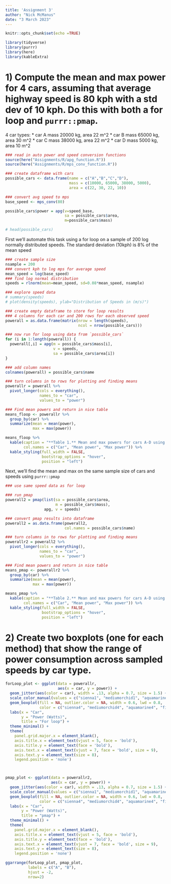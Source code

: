 ```yaml
---
title: 'Assignment 3'
author: "Nick McManus"
date: "3 March 2023"
---
```


```r
knitr::opts_chunk$set(echo =TRUE)

library(tidyverse)
library(purrr)
library(here)
library(kableExtra)
```
# 1) Compute the mean and max power for 4 cars, assuming that average highway speed is 80 kph with a std dev of 10 kph. Do this with both a for loop and `purrr::pmap`.

4 car types:
* car A mass 20000 kg, area 22 m^2
* car B mass 65000 kg, area 30 m^2
* car C mass 38000 kg, area 22 m^2
* car D mass 5000 kg, area 10 m^2

```r
### read in auto power and speed conversion functions
source(here("Assignments/R/apg_function.R"))
source(here("Assignments/R/mps_conv_function.R"))

### create dataframe with cars
possible_cars <- data.frame(name = c("A","B","C","D"), 
                            mass = c(10000, 65000, 38000, 5000),
                            area = c(22, 30, 22, 10))

### convert avg speed to mps
base_speed <- mps_conv(80)

possible_cars$power = apg(v=speed_base, 
                          sa = possible_cars$area,
                          m=possible_cars$mass)

# head(possible_cars)
```

First we'll automate this task using a for loop on a sample of 200 log normally distributed speeds. The standard deviation (10kph) is 8% of the mean speed
```r
### create sample size
nsample = 200
### convert kph to log mps for average speed
mean_speed = log(base_speed)
### find log normal distribution
speeds = rlnorm(mean=mean_speed, sd=0.08*mean_speed, nsample)

### explore speed data
# summary(speeds)
# plot(density(speeds), ylab="Distribution of Speeds in (m/s)")

### create empty dataframe to store for loop results
### 4 columns for each car and 200 rows for each observed speed
powerall = as.data.frame(matrix(nrow = length(speeds),
                                ncol = nrow(possible_cars)))

### now run for loop using data from `possible_cars`
for (i in 1:length(powerall)) {
  powerall[,i] = apg(m = possible_cars$mass[i],
                     v = speeds,
                     sa = possible_cars$area[i]) 
}

### add column names
colnames(powerall) = possible_cars$name

### turn columns in to rows for plotting and finding means
powerallr = powerall %>% 
  pivot_longer(cols = everything(), 
               names_to = "car", 
               values_to = "power")

### Find mean powers and return in nice table
means_floop <- powerallr %>% 
  group_by(car) %>% 
  summarize(mean = mean(power),
            max = max(power))

means_floop %>% 
  kable(caption = "**Table 1.** Mean and max powers for cars A-D using for-loop method",
        col.names = c("Car", "Mean power", "Max power")) %>% 
  kable_styling(full_width = FALSE,
                bootstrap_options = "hover",
                position = "left")
```


Next, we'll find the mean and max on the same sample size of cars and speeds using `purrr::pmap`
```r
### use same speed data as for loop

### run pmap
powerall2 = pmap(list(sa = possible_cars$area,
                      m = possible_cars$mass), 
                 apg, v = speeds)

### convert pmap results into dataframe
powerall2 = as.data.frame(powerall2, 
                          col.names = possible_cars$name)

### turn columns in to rows for plotting and finding means
powerallr2 = powerall2 %>% 
  pivot_longer(cols = everything(), 
               names_to = "car", 
               values_to = "power")

### Find mean powers and return in nice table
means_pmap <- powerallr2 %>% 
  group_by(car) %>% 
  summarize(mean = mean(power),
            max = max(power))

means_pmap %>% 
  kable(caption = "**Table 2.** Mean and max powers for cars A-D using pmap method",
        col.names = c("Car", "Mean power", "Max power")) %>% 
  kable_styling(full_width = FALSE,
                bootstrap_options = "hover",
                position = "left")
```


# 2) Create two boxplots (one for each method) that show the range of power consumption across sampled speeds by car type.

```r

forLoop_plot <- ggplot(data = powerallr, 
                       aes(x = car, y = power)) +
  geom_jitter(aes(color = car), width = .13, alpha = 0.7, size = 1.5) +
  scale_color_manual(values = c("sienna1", "mediumorchid1", "aquamarine2", "firebrick1")) +
  geom_boxplot(fill = NA, outlier.color = NA, width = 0.6, lwd = 0.8, 
               color = c("sienna4", "mediumorchid4", "aquamarine4", "firebrick4")) +
  labs(x = "Car",
       y = "Power (Watts)",
       title = "For loop") +
  theme_minimal() +
  theme(
    panel.grid.major.x = element_blank(),
    axis.title.x = element_text(vjust = 5, face = 'bold'),
    axis.title.y = element_text(face = 'bold'),
    axis.text.x = element_text(vjust = 7, face = 'bold', size = 9),
    axis.text.y = element_text(size = 8),
    legend.position = 'none')



pmap_plot <- ggplot(data = powerallr2, 
                    aes(x = car, y = power)) +
  geom_jitter(aes(color = car), width = .13, alpha = 0.7, size = 1.5) +
  scale_color_manual(values = c("sienna1", "mediumorchid1", "aquamarine2", "firebrick1")) +
  geom_boxplot(fill = NA, outlier.color = NA, width = 0.6, lwd = 0.8, 
               color = c("sienna4", "mediumorchid4", "aquamarine4", "firebrick4")) + 
  labs(x = "Car",
       y = "Power (Watts)",
       title = "pmap") +
  theme_minimal() +
  theme(
    panel.grid.major.x = element_blank(),
    axis.title.x = element_text(vjust = 5, face = 'bold'),
    axis.title.y = element_text(face = 'bold'),
    axis.text.x = element_text(vjust = 7, face = 'bold', size = 9),
    axis.text.y = element_text(size = 8),
    legend.position = 'none')

ggarrange(forLoop_plot, pmap_plot, 
          labels = c("A", "B"), 
          hjust = -2,
          nrow=2)
```


